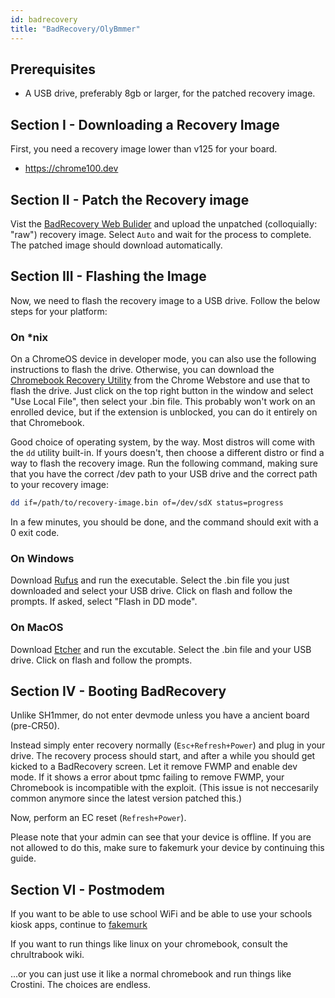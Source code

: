 ```yaml
---
id: badrecovery
title: "BadRecovery/OlyBmmer"
---
```


## Prerequisites
- A USB drive, preferably 8gb or larger, for the patched recovery image.

## Section I - Downloading a Recovery Image

First, you need a recovery image lower than v125 for your board.

- https://chrome100.dev

## Section II - Patch the Recovery image

Vist the [BadRecovery Web Bulider](https://binbashbanana.github.io/badrecovery) and upload the unpatched (colloquially: "raw") recovery image. Select `Auto` and wait for the process to complete. The patched image should download automatically.

## Section III - Flashing the Image

Now, we need to flash the recovery image to a USB drive. Follow the below steps for your platform:

### On *nix

On a ChromeOS device in developer mode, you can also use the following instructions to flash the drive. Otherwise, you can download the [Chromebook Recovery Utility](https://chromewebstore.google.com/detail/chromebook-recovery-utili/pocpnlppkickgojjlmhdmidojbmbodfm) from the Chrome Webstore and use that to flash the drive. Just click on the top right button in the window and select "Use Local File", then select your .bin file. This probably won't work on an enrolled device, but if the extension is unblocked, you can do it entirely on that Chromebook.

Good choice of operating system, by the way. Most distros will come with the `dd` utility built-in. If yours doesn't, then choose a different distro or find a way to flash the recovery image. Run the following command, making sure that you have the correct /dev path to your USB drive and the correct path to your recovery image:

```sh
dd if=/path/to/recovery-image.bin of=/dev/sdX status=progress
```

In a few minutes, you should be done, and the command should exit with a 0 exit code.

### On Windows

Download [Rufus](https://rufus.ie/) and run the executable. Select the .bin file you just downloaded and select your USB drive. Click on flash and follow the prompts. If asked, select "Flash in DD mode".

### On MacOS

Download [Etcher](https://www.balena.io/etcher) and run the excutable. Select the .bin file and your USB drive. Click on flash and follow the prompts.

## Section IV - Booting BadRecovery

Unlike SH1mmer, do not enter devmode unless you have a ancient board (pre-CR50).

Instead simply enter recovery normally (`Esc+Refresh+Power`) and plug in your drive. The recovery process should start, and after a while you should get kicked to a BadRecovery screen. Let it remove FWMP and enable dev mode. If it shows a error about tpmc failing to remove FWMP, your Chromebook is incompatible with the exploit. (This issue is not neccesarily common anymore since the latest version patched this.)

Now, perform an EC reset (`Refresh+Power`).

Please note that your admin can see that your device is offline. If you are not allowed to do this, make sure to fakemurk your device by continuing this guide.

## Section VI - Postmodem

If you want to be able to use school WiFi and be able to use your schools kiosk apps, continue to [fakemurk](fakemurk)

If you want to run things like linux on your chromebook, consult the chrultrabook wiki.

...or you can just use it like a normal chromebook and run things like Crostini. The choices are endless.